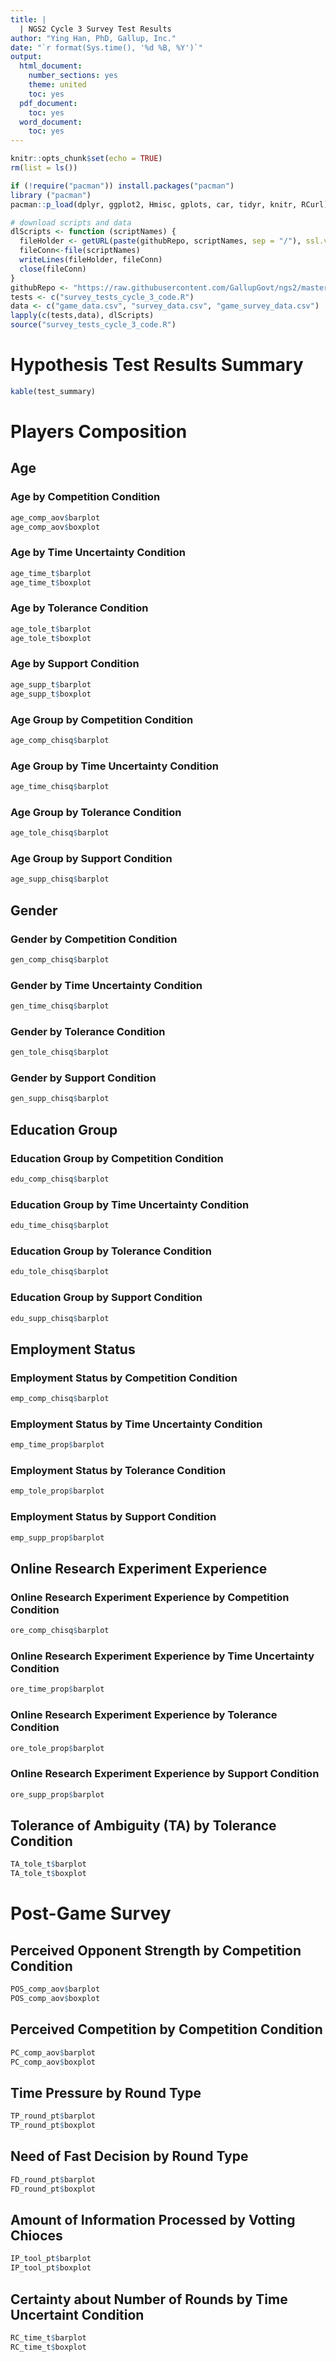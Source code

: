 ---
title: |
  | NGS2 Cycle 3 Survey Test Results
author: "Ying Han, PhD, Gallup, Inc."
date: "`r format(Sys.time(), '%d %B, %Y')`"
output:
  html_document:
    number_sections: yes
    theme: united
    toc: yes
  pdf_document:
    toc: yes
  word_document:
    toc: yes
---

```{r setup, include=FALSE}
knitr::opts_chunk$set(echo = TRUE)
rm(list = ls())

if (!require("pacman")) install.packages("pacman")
library ("pacman")
pacman::p_load(dplyr, ggplot2, Hmisc, gplots, car, tidyr, knitr, RCurl)

# download scripts and data
dlScripts <- function (scriptNames) {
  fileHolder <- getURL(paste(githubRepo, scriptNames, sep = "/"), ssl.verifypeer = FALSE)
  fileConn<-file(scriptNames)
  writeLines(fileHolder, fileConn)
  close(fileConn)
}
githubRepo <- "https://raw.githubusercontent.com/GallupGovt/ngs2/master/cycle3/Boomtown/Analysis"
tests <- c("survey_tests_cycle_3_code.R")
data <- c("game_data.csv", "survey_data.csv", "game_survey_data.csv")
lapply(c(tests,data), dlScripts)
source("survey_tests_cycle_3_code.R")
```

# Hypothesis Test Results Summary
```{r table, echo=FALSE}
kable(test_summary)
```

# Players Composition
## Age
### Age by Competition Condition
```{r age_comp_aov, echo=FALSE}
age_comp_aov$barplot
age_comp_aov$boxplot
```

### Age by Time Uncertainty Condition
```{r age_time_t, echo=FALSE}
age_time_t$barplot
age_time_t$boxplot
```

### Age by Tolerance Condition
```{r age_tole_t, echo=FALSE}
age_tole_t$barplot
age_tole_t$boxplot
```

### Age by Support Condition
```{r age_supp_t, echo=FALSE}
age_supp_t$barplot
age_supp_t$boxplot
```

### Age Group by Competition Condition
```{r age_comp_chisq, echo=FALSE}
age_comp_chisq$barplot
```

### Age Group by Time Uncertainty Condition
```{r age_time_chisq, echo=FALSE}
age_time_chisq$barplot
```

### Age Group by Tolerance Condition
```{r age_tole_chisq, echo=FALSE}
age_tole_chisq$barplot
```

### Age Group by Support Condition
```{r age_supp_chisq, echo=FALSE}
age_supp_chisq$barplot
```

## Gender
### Gender by Competition Condition
```{r gen_comp_chisq, echo=FALSE}
gen_comp_chisq$barplot
```

### Gender by Time Uncertainty Condition
```{r gen_time_chisq, echo=FALSE}
gen_time_chisq$barplot
```

### Gender by Tolerance Condition
```{r gen_tole_chisq, echo=FALSE}
gen_tole_chisq$barplot
```

### Gender by Support Condition
```{r gen_supp_chisq, echo=FALSE}
gen_supp_chisq$barplot
```

## Education Group
### Education Group by Competition Condition
```{r edu_comp_chisq, echo=FALSE}
edu_comp_chisq$barplot
```

### Education Group by Time Uncertainty Condition
```{r edu_time_chisq, echo=FALSE}
edu_time_chisq$barplot
```

### Education Group by Tolerance Condition
```{r edu_tole_chisq, echo=FALSE}
edu_tole_chisq$barplot
```

### Education Group by Support Condition
```{r edu_supp_chisq, echo=FALSE}
edu_supp_chisq$barplot
```

## Employment Status
### Employment Status by Competition Condition
```{r emp_comp_chisq, echo=FALSE}
emp_comp_chisq$barplot
```

### Employment Status by Time Uncertainty Condition
```{r emp_time_prop, echo=FALSE}
emp_time_prop$barplot
```

### Employment Status by Tolerance Condition
```{r emp_tole_prop, echo=FALSE}
emp_tole_prop$barplot
```

### Employment Status by Support Condition
```{r emp_supp_prop, echo=FALSE}
emp_supp_prop$barplot
```

## Online Research Experiment Experience
### Online Research Experiment Experience by Competition Condition
```{r ore_comp_chisq, echo=FALSE}
ore_comp_chisq$barplot
```

### Online Research Experiment Experience by Time Uncertainty Condition
```{r ore_time_prop, echo=FALSE}
ore_time_prop$barplot
```

### Online Research Experiment Experience by Tolerance Condition
```{r ore_tole_prop, echo=FALSE}
ore_tole_prop$barplot
```

### Online Research Experiment Experience by Support Condition
```{r ore_supp_prop, echo=FALSE}
ore_supp_prop$barplot
```

## Tolerance of Ambiguity (TA) by Tolerance Condition
```{r TA_tole_t, echo=FALSE}
TA_tole_t$barplot
TA_tole_t$boxplot
```

# Post-Game Survey
## Perceived Opponent Strength by Competition Condition
```{r POS_comp_aov, echo=FALSE}
POS_comp_aov$barplot
POS_comp_aov$boxplot
```

## Perceived Competition by Competition Condition
```{r PC_comp_aov, echo=FALSE}
PC_comp_aov$barplot
PC_comp_aov$boxplot
```

## Time Pressure by Round Type
```{r TP_round_pt, echo=FALSE}
TP_round_pt$barplot
TP_round_pt$boxplot
```

## Need of Fast Decision by Round Type
```{r FD_round_pt, echo=FALSE}
FD_round_pt$barplot
FD_round_pt$boxplot
```

## Amount of Information Processed by Votting Chioces
```{r IP_tool_pt, echo=FALSE}
IP_tool_pt$barplot
IP_tool_pt$boxplot
```

## Certainty about Number of Rounds by Time Uncertaint Condition
```{r RC_time_t, echo=FALSE}
RC_time_t$barplot
RC_time_t$boxplot
```











